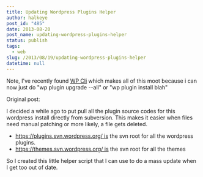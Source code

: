 ```yaml
---
title: Updating Wordpress Plugins Helper
author: halkeye
post_id: "485"
date: 2013-08-20
post_name: updating-wordpress-plugins-helper
status: publish
tags:
  - web
slug: /2013/08/19/updating-wordpress-plugins-helper
datetime: null
---
```


Note, I've recently found [WP Cli](https://wp-cli.org/) which makes all of this moot because i can now just do "wp plugin upgrade --all" or "wp plugin install blah"

Original post:

I decided a while ago to put pull all the plugin source codes for this wordpress install directly from subversion. This makes it easier when files need manual patching or more likely, a file gets deleted.

* https://plugins.svn.wordpress.org/ is the svn root for all the wordpress plugins.
* https://themes.svn.wordpress.org/ is the svn root for all the themes

So I created this little helper script that I can use to do a mass update when I get too out of date.

<Gist gistLink="halkeye/6288018" />

